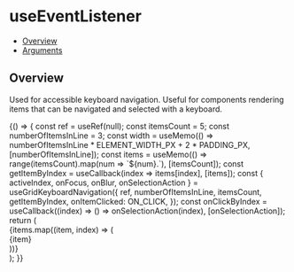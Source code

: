 
<Meta title="Keyboard/useGridKeyboardNavigation" />

# useEventListener

- [Overview](#overview)
- [Arguments](#arguments)
<!-- - [Feedback](#feedback) -->

## Overview

Used for accessible keyboard navigation. Useful for components rendering items that can be navigated and selected with a keyboard.





<Canvas>
  <Story name="Overview">
    {() => {
    const ref = useRef(null);
    const itemsCount = 5;
    const numberOfItemsInLine = 3;
    const width = useMemo(() => numberOfItemsInLine * ELEMENT_WIDTH_PX + 2 * PADDING_PX, [numberOfItemsInLine]);
    const items = useMemo(() => range(itemsCount).map(num => `${num}.`), [itemsCount]);
    const getItemByIndex = useCallback(index => items[index], [items]);
    const { activeIndex, onFocus, onBlur, onSelectionAction } = useGridKeyboardNavigation({
      ref,
      numberOfItemsInLine,
      itemsCount,
      getItemByIndex,
      onItemClicked: ON_CLICK,
    });
    const onClickByIndex = useCallback((index) => () => onSelectionAction(index), [onSelectionAction]);
    return (
      <div className="use-grid-keyboard-nav-comp-wrapper" style={{ width }} ref={ref} tabIndex={-1} onBlur={onBlur} onFocus={onFocus}>
        {items.map((item, index) => (
          <div key={item} onClick={onClickByIndex(index)} className={cx("use-grid-keyboard-nav-item", { "active-item": index === activeIndex })}>
            {item}
          </div>
        ))}
      </div>
    );
}}
  </Story>
</Canvas>

<!-- ## Arguments

<FunctionArguments>
  <FunctionArgument name="options" type="Object">
    <FunctionArgument
      name="ref"
      type="React.MutableRefObject"
      description={<>A React <a href="https://reactjs.org/docs/hooks-reference.html#useref" target="_blank" rel="noopener noreferrer">ref</a> object.</>}
    />
    <FunctionArgument
      name="callback"
      type="(event: Event) => void"
      description="Callback function to execute when the event is fired."
      required
    />
    <FunctionArgument
      name="eventName"
      type="string"
      description={<>The event to listen to. See <a href="https://developer.mozilla.org/en-US/docs/Web/Events" target="_blank" rel="noopener noreferrer">a full list</a> for more info.</>}
      required
    />
    <FunctionArgument
      name="capture"
      type="boolean"
      description="Whether to capture the event before bubbling up or not."
      default="false"
    />
  </FunctionArgument>
</FunctionArguments> -->
